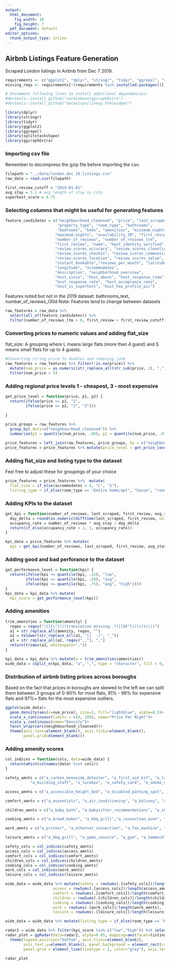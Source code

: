 ---
output:
  html_document: 
    fig_width: 10
    fig_height: 7
  pdf_document: default
editor_options: 
  chunk_output_type: inline
---
## Airbnb Listings Feature Generation
Scraped London listings in Airbnb from Dec 7 2019.

```{r}
requirements <- c("ggplot2", "dplyr", "stringr", "tidyr", "ggrepel", "splitstackshape", "devtools")
missing_reqs <- requirements[!(requirements %in% installed.packages()[,"Package"])]

# Uncomment following lines to install additional dependencies:
#devtools::install_github("cardiomoon/ggiraphExtra")
#devtools::install_github("datavisyn/lineup_htmlwidget")
```


```{r}
library(dplyr)
library(stringr)
library(tidyr)
library(ggplot2)
library(ggrepel)
library(splitstackshape)
library(ggiraphExtra)
```

### Importing csv file
Remember to decompress the gzip file before importing the csv.
```{r}
filepath = "../data/london_dec_19_listings.csv"
raw_data = read.csv(filepath)

first_review_cutoff = "2019-01-01"
avg_stay = 5.1 # avg length of stay in city
superhost_score = 0.75
```

### Selecting columns that might be useful for generating features
```{r}
feature_candidates = c("neighbourhood_cleansed", "price", "last_scraped",
                       "property_type", "room_type", "bathrooms",
                       "bedrooms", "beds", "amenities", "minimum_nights",
                      "maximum_nights", "availability_30", "first_review",
                      "number_of_reviews", "number_of_reviews_ltm",
                      "first_review", "name", "host_identity_verified",
                      "review_scores_accuracy", "review_scores_cleanliness",
                      "review_scores_checkin", "review_scores_communication",
                      "review_scores_location", "review_scores_value",
                      "instant_bookable","reviews_per_month", "latitude",
                      "longitude", "accommodates",
                      "description", "neighborhood_overview",
                      "host_since", "host_about", "host_response_time",
                      "host_response_rate", "host_acceptance_rate",
                      "host_is_superhost", "host_has_profile_pic")
```
Features noted but not in the 2019 dataset: bathrooms_text, number_of_reviews_l30d
Note: Features tend to change between  datasets

```{r}
raw_features = raw_data %>% 
  select(all_of(feature_candidates)) %>% 
  filter(number_of_reviews_ltm > 0, first_review < first_review_cutoff)
```

### Converting prices to numeric values and adding flat_size
flat_size: A grouping where L means large flats (more than 4 guest) and S means small flats for up to 4 guests.
```{r}
#Converting string price to doubles and removing junk
raw_features = raw_features %>% filter(!is.na(price)) %>%
  mutate(num_price = as.numeric(str_replace_all(str_sub(price, 2), ",", "")) / accommodates) %>%
  filter(num_price > 5)
```

### Adding regional price levels 1 - cheapest, 3 - most expensive
```{r}
get_price_level = function(price, p1, p2) {
  return(ifelse(price <= p1, "1",
         ifelse(price <= p2, "2", "3")))
         
}

price_groups = raw_features %>% 
  group_by(.dots=c("neighbourhood_cleansed")) %>%
  summarize(p1 = quantile(num_price, .80), p2 = quantile(num_price, .97))

price_features = left_join(raw_features, price_groups, by = c("neighbourhood_cleansed"))
price_features = price_features %>% mutate(price_level = get_price_level(num_price, p1, p2))
```

### Adding flat_size and listing type to the dataset
Feel free to adjust these for groupings of your choice
```{r}
price_features = price_features %>%  mutate(
  flat_size = if_else(accommodates > 4, "L", "S"),
  listing_type = if_else(room_type == "Entire home/apt", "house", "room"))
```

### Adding KPIs to the dataset
```{r}
get_kpi = function(number_of_reviews, last_scraped, first_review, avg_stay) {
  day_delta = round(as.numeric(difftime(last_scraped, first_review, units="days")))
  occupancy_rate = number_of_reviews * avg_stay / day_delta
  return(if_else(occupancy_rate > 1, 1, occupancy_rate))
}

kpi_data = price_features %>% mutate(
  kpi = get_kpi(number_of_reviews, last_scraped, first_review, avg_stay))
```

### Adding good and bad perforance to the dataset
```{r}
get_performance_level = function(kpi) {
  return(ifelse(kpi <= quantile(kpi, .25), "low",
         ifelse(kpi <= quantile(kpi, .50), "avg",
         ifelse(kpi <= quantile(kpi, .75), "avg", "high"))))
}
kpi_data = kpi_data %>% mutate(
  kpi_score = get_performance_level(kpi))
```

### Adding amenities
```{r}
trim_amenities = function(amenity) {
  regex = regex("([}{\"])|(translation missing:.*)|[â€™]|(\\(s\\))")
  a1 = str_replace_all(amenity, regex, "")
  a2 = tolower(str_replace_all(a1, "[/  -]", "_"))
  a3 = str_replace_all(a2, regex(",,"), ",")
  return(trimws(a3, whitespace=","))
}

kpi_data = kpi_data %>% mutate(a = trim_amenities(amenities))
wide_data = cSplit_e(kpi_data, "a", ",", type = "character", fill = 0, drop = F)
```

### Distribution of airbnb listing prices across boroughs
Based on the fact that prices in boroughs are skewed to the left we can split them between 3 groups of 0-80% for most flats, 81% - 96% for expensive flats and 97%+ flats for the most expensive outliers.
```{r}
ggplot(wide_data)+
  geom_density(aes(x=num_price), size=1, fill="lightblue", alpha=0.5)+
  scale_x_continuous(limits = c(0, 100), name="Price Per Night")+
  scale_y_continuous(name="Density")+
  facet_wrap(vars(neighbourhood_cleansed))+
  theme(axis.text=element_blank(), axis.ticks=element_blank(),
        panel.grid=element_blank())
```
### Adding amenity scores
```{r}
col_indices = function(cols, data=wide_data) {
  return(which(colnames(data) %in% cols))
}

safety_amnts = c("a_carbon_monoxide_detector", "a_first_aid_kit", "a_lock_on_bedroom_door",
           "a_building_staff", "a_lockbox", "a_safety_card", "a_smoke_detector", "a_fire_extinguisher", "a_fireplace_guards", "a_window_guards", "a_accessible_height_toilet", "a_fixed_grab_bars_for_shower", "a_step_free_shower")

access_amnts = c("a_accessible_height_bed", "a_disabled_parking_spot", "a_fixed_grab_bars_for_toilet", "a_no_stairs_or_steps_to_enter", "a_wheelchair_accessible", "a_building_staff", "a_ground_floor_access")

comfort_amnts = c("a_essentials", "a_air_conditioning", "a_balcony", "a_bidet", "a_buzzer_wireless_intercom", "a_ceiling_fan", "a_central_air_conditioning", "a_dryer", "a_heat_lamps", "a_iron", "a_jetted_tub", "a_long_term_stays_allowed", "a_memory_foam_mattress", "a_rain_shower", "a_room_darkening_shades", "a_24_hour_check_in", "a_air_purifier", "a_extra_space_around_bed", "a_heated_floors", "a_hot_tub", "a_luggage_dropoff_allowed", "a_patio_or_balcony", "a_terrace")

children_amnts = c("a_baby_bath", "a_babysitter_recommendations", "a_childrens_books_and_toys", "a_crib", "a_family_kid_friendly", "a_baby_monitor")

cooking_amnts = c("a_bread_maker", "a_bbq_grill","a_convection_oven", "a_dishwasher", "a_gas_oven", "a_kitchen", "a_mini_fridge", "a_steam_oven", "a_stove", "a_breakfast", "a_coffee_maker", "a_cooking_basics", "a_dishes_and_silverware", "a_espresso_machine", "a_full_kitchen", "a_microwave", "a_oven", "a_wine_cooler")

work_amnts = c("a_printer", "a_ethernet_connection", "a_fax_machine", "a_high_resolution_computer_monitor", "a_internet", "a_wifi")

leisure_amnts = c("a_bbq_grill", "a_game_console", "a_gym", "a_hammock", "a_indoor_fireplace", "a_pool", "a_sauna", "a_shared_pool", "a_smart_tv", "a_sound_system", "a_tennis_court", "a_amazon_echo", "a_cable_tv", "a_dvd_player", "a_exercise_equipment", "a_fire_pit", "a_garden_or_backyard", "a_hbo_go", "a_internet", "a_netflix", "a_projector_and_screen", "a_shared_gym",  "a_suitable_for_events", "a_tv", "a_wifi")

safety_cols = col_indices(safety_amnts)
access_cols = col_indices(access_amnts)
comfort_cols = col_indices(comfort_amnts)
children_cols = col_indices(children_amnts)
cooking_cols = col_indices(cooking_amnts)
work_cols = col_indices(work_amnts)
leisure_cols = col_indices(leisure_amnts)

wide_data = wide_data %>% mutate(safety = rowSums(.[safety_cols])/length(safety_amnts),
                     access = rowSums(.[access_cols])/length(access_amnts),
                     comfort = rowSums(.[comfort_cols])/length(comfort_amnts),
                     children = rowSums(.[children_cols])/length(children_amnts),
                     cooking = rowSums(.[cooking_cols])/length(cooking_amnts),
                     work = rowSums(.[work_cols])/length(work_amnts),
                     leisure = rowSums(.[leisure_cols])/length(leisure_amnts))
```


```{r}
wide_data = wide_data %>% mutate(listing_type = if_else(room_type == "Entire home/apt", "house", "room"))

radar2 = wide_data %>% filter(kpi_score %in% c("low","high")) %>% select(listing_type, kpi_score, safety, access, comfort, children, cooking, work, leisure)
radar_plot = ggRadar(data=radar2, alpha=0.05, mapping=aes(facet=listing_type, color=kpi_score), size=3)+
  theme(legend.position="bottom", axis.ticks=element_blank(),
        axis.text.y=element_blank(), panel.background = element_rect(color="black", fill="white"),
        panel.grid = element_line(linetype = 2, color="grey"), axis.text.x=element_text(face="bold", size=12))
              
radar_plot
```
